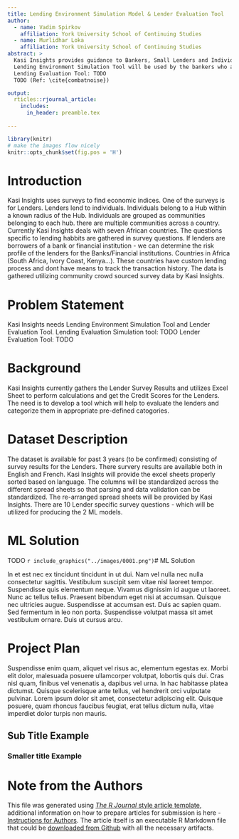 ```yaml
---
title: Lending Environment Simulation Model & Lender Evaluation Tool
author:
  - name: Vadim Spirkov
    affiliation: York University School of Continuing Studies
  - name: Murlidhar Loka
    affiliation: York University School of Continuing Studies
abstract: >
  Kasi Insights provides guidance to Bankers, Small Lenders and Individuals for common lending practices within the following African countries - South Africa, Kenya, Ivory Coast, .....
  Lending Environment Simulation Tool will be used by the bankers who are interested to have a proxy in the area to run small money lending shop in the bank's behalf.
  Lending Evaluation Tool: TODO
  TODO (Ref: \cite{combatnoise})

output:
  rticles::rjournal_article:
    includes:
      in_header: preamble.tex
   
---
```


```r
library(knitr)
# make the images flow nicely
knitr::opts_chunk$set(fig.pos = 'H')
```


# Introduction

Kasi Insights uses surveys to find economic indices. One of the surveys is for Lenders.
Lenders lend to individuals. Individuals belong to a Hub within a known radius of the Hub.
Individuals are grouped as communities belonging to each hub. there are multiple communities across a country.
Currently Kasi Insights deals with seven African countries.
The questions specific to lending habbits are gathered in survey questions.
If lenders are borrowers of a bank or financial institution - we can determine the risk profile of the lenders for the Banks/Financial institutions.
Countries in Africa (South Africa, Ivory Coast, Kenya...).
These countries have custom lending process and dont have means to track the transaction history.
The data is gathered utilizing community crowd sourced survey data by Kasi Insights.



# Problem Statement

Kasi Insights needs Lending Environment Simulation Tool and Lender Evaluation Tool.
Lending Evaluation Simulation tool: TODO
Lender Evaluation Tool: TODO


# Background

Kasi Insights currently gathers the Lender Survey Results and utilizes Excel Sheet to perform calculations and get the Credit Scores for the Lenders. The need is to develop a tool which will help to evaluate the lenders and categorize them in appropriate pre-defined catogories.

 
# Dataset Description
The dataset is available for past 3 years (to be confirmed) consisting of survey results for the Lenders.
There survery results are available both in English and French.
Kasi Insights will provide the excel sheets properly sorted based on language.
The columns will be standardized across the different spread sheets so that parsing and data validation can be standardized.
The re-arranged spread sheets will be provided by Kasi Insights.
There are 10 Lender specific survey questions - which will be utilized for producing the 2 ML models.


# ML Solution

TODO
```r
include_graphics("../images/0001.png") 
```# ML Solution

In et est nec ex tincidunt tincidunt in ut dui. Nam vel nulla nec nulla consectetur sagittis. Vestibulum suscipit sem vitae nisl laoreet tempor. Suspendisse quis elementum neque. Vivamus dignissim id augue ut laoreet. Nunc ac tellus tellus. Praesent bibendum eget nisi at accumsan. Quisque nec ultricies augue. Suspendisse at accumsan est. Duis ac sapien quam. Sed fermentum in leo non porta. Suspendisse volutpat massa sit amet vestibulum ornare. Duis ut cursus arcu.


# Project Plan

Suspendisse enim quam, aliquet vel risus ac, elementum egestas ex. Morbi elit dolor, malesuada posuere ullamcorper volutpat, lobortis quis dui. Cras nisl quam, finibus vel venenatis a, dapibus vel urna. In hac habitasse platea dictumst. Quisque scelerisque ante tellus, vel hendrerit orci vulputate pulvinar. Lorem ipsum dolor sit amet, consectetur adipiscing elit. Quisque posuere, quam rhoncus faucibus feugiat, erat tellus dictum nulla, vitae imperdiet dolor turpis non mauris.

## Sub Title Example

### Smaller title Example



\bibliography{RJreferences}

# Note from the Authors

This file was generated using [_The R Journal_ style article template](https://github.com/rstudio/rticles), additional information on how to prepare articles for submission is here - [Instructions for Authors](https://journal.r-project.org/share/author-guide.pdf). The article itself is an executable R Markdown file that could be [downloaded from Github](https://github.com/ivbsoftware/big-data-final-2/blob/master/docs/R_Journal/big-data-final-2/) with all the necessary artifacts.
